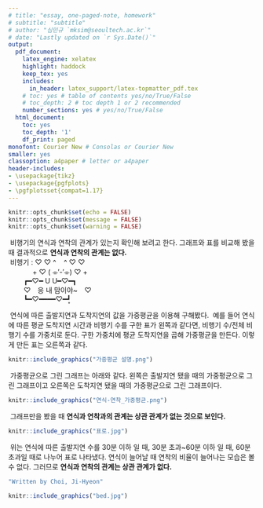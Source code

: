 ---
# title: "essay, one-paged-note, homework"
# subtitle: "subtitle"
# author: "심민규 `mksim@seoultech.ac.kr`"
# date: "Lastly updated on `r Sys.Date()`"
output:
  pdf_document:
    latex_engine: xelatex
    highlight: haddock
    keep_tex: yes
    includes:
      in_header: latex_support/latex-topmatter_pdf.tex
    # toc: yes # table of contents yes/no/True/False
    # toc_depth: 2 # toc depth 1 or 2 recommended
    number_sections: yes # yes/no/True/False
  html_document:
    toc: yes
    toc_depth: '1'
    df_print: paged
monofont: Courier New # Consolas or Courier New
smaller: yes
classoption: a4paper # letter or a4paper
header-includes:
- \usepackage{tikz}
- \usepackage{pgfplots}
- \pgfplotsset{compat=1.17}
---

```{r setup, include=FALSE}
knitr::opts_chunk$set(echo = FALSE)
knitr::opts_chunk$set(message = FALSE)
knitr::opts_chunk$set(warning = FALSE)
```

<!-- \begin{center} -->
<!-- \vspace{100pt} -->
<!-- \includegraphics[height=0.3in]{latex_support/logo_ds.png}  -->
<!-- \end{center} -->

\begin{center}
\begin{Large}
비행기가 시간을 안지키는 이유는 뭘까?\\
\end{Large}
\begin{large}
비행기의 연식과 연착의 관계
\end{large}
\end{center}
\ 비행기의 연식과 연착의 관계가 있는지 확인해 보려고 한다. 그래프와 표를 비교해 봤을 때 결과적으로 **연식과 연착의 관계는 없다.**  
\ 비행기 :   ♡ ♡ ^ \ \  ^ ♡ ♡  
\ \ \ \ \ \ \ \ 　 + ♡ ( ⌯′-′⌯) ♡ +  
\ \ \ \ \ \ \ \ ┏━♡━ U U━♡━┓  
\ \ \ \ \ \ \ \ ♡　응 내 맘이야~　♡  
\ \ \ \ \ \ \ \ ┗━♡━━━━♡━┛̥  


\ 연식에 따른 출발지연과 도착지연의 값을 가중평균을 이용해 구해봤다. 
\ 예를 들어 연식에 따른 평균 도착지연 시간과 비행기 수를 구한 표가 왼쪽과 같다면, 비행기 수/전체 비행기 수를 가중치로 둔다. 구한 가중치에 평균 도착지연을 곱해 가중평균을 만든다. 이렇게 만든 표는 오른쪽과 같다.
```{r, out.height="18%", out.width="70%", fig.align="center"}
knitr::include_graphics("가중평균 설명.png")
```
\ 가중평균으로 그린 그래프는 아래와 같다. 왼쪽은 출발지연 됐을 때의 가중평균으로 그린 그래프이고 오른쪽은 도착지연 됐을 때의 가중평균으로 그린 그래프이다. 
```{r, out.height="46%", out.width="100%", fig.align="center"}
knitr::include_graphics("연식-연착_가중평균.png")
```
\ 그래프만을 봤을 때 **연식과 연착과의 관계는 상관 관계가 없는 것으로 보인다.** 
```{r, out.height="18%", out.width="90%", fig.align="center"}
knitr::include_graphics("표로.jpg")
```
\ 위는 연식에 따른 출발지연 수를 30분 이하 일 때, 30분 초과~60분 이하 일 때, 60분 초과일 때로 나누어 표로 나타냈다. 연식이 늘어날 때 연착의 비율이 늘어나는 모습은 볼 수 없다. 그러므로 **연식과 연착의 관계는 상관 관계가 없다.**

\newpage

```{r, echo=TRUE, results='hide'}
"Written by Choi, Ji-Hyeon"
```

```{r, out.height="10%", out.width="15%", fig.align="left"}
knitr::include_graphics("bed.jpg")
```